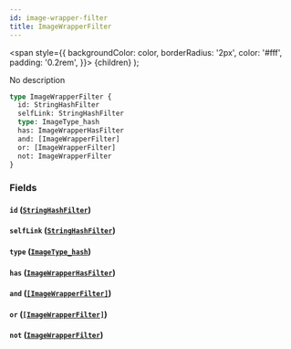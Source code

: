 ```yaml
---
id: image-wrapper-filter
title: ImageWrapperFilter
---
```


<span
style={{
      backgroundColor: color,
      borderRadius: '2px',
      color: '#fff',
      padding: '0.2rem',
    }}>
{children}
</span>
);

No description

```graphql
type ImageWrapperFilter {
  id: StringHashFilter
  selfLink: StringHashFilter
  type: ImageType_hash
  has: ImageWrapperHasFilter
  and: [ImageWrapperFilter]
  or: [ImageWrapperFilter]
  not: ImageWrapperFilter
}
```

### Fields

#### `id` ([`StringHashFilter`](/docs/schema/inputs/string-hash-filter))

#### `selfLink` ([`StringHashFilter`](/docs/schema/inputs/string-hash-filter))

#### `type` ([`ImageType_hash`](/docs/schema/inputs/image-type-hash))

#### `has` ([`ImageWrapperHasFilter`](/docs/schema/enums/image-wrapper-has-filter))

#### `and` ([`[ImageWrapperFilter]`](/docs/schema/inputs/image-wrapper-filter))

#### `or` ([`[ImageWrapperFilter]`](/docs/schema/inputs/image-wrapper-filter))

#### `not` ([`ImageWrapperFilter`](/docs/schema/inputs/image-wrapper-filter))
